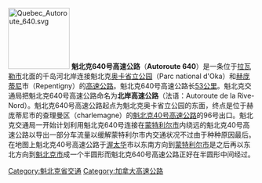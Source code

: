 {{Infobox road
| map            = A-640.png
| length_km         = 53
| cities         = [[赫庞蒂尼市|赫庞蒂尼市]]、[[泰赫博呢市|泰赫博呢市]]、[[拉瓦勒_(魁北克)|拉瓦勒市]]
| junction       = [[File:Quebec_Autoroute_13.svg|20px]] [[魁北克13号高速公路|魁北克13号高速公路]]

[[File:Quebec_Autoroute_15.svg|20px]] [[魁北克15号高速公路|魁北克15号高速公路]]

[[File:Quebec_Autoroute_40.svg|20px]] [[魁北克40号高速公路|魁北克40号高速公路]]
}}

[[File:Quebec_Autoroute_640.svg|125px]]
'''魁北克640号高速公路'''（'''Autoroute 640'''）是一条位于[[拉瓦勒_(魁北克)|拉瓦勒市]]北面的千岛河北岸连接魁北克[[奥卡省立公园|奥卡省立公园]]（Parc national d'Oka）和[[赫庞蒂尼|赫庞蒂尼]]市（Repentigny）的[[高速公路|高速公路]]。魁北克640号高速公路长[[53|53]][[公里|公里]]。魁北克交通局把魁北克640号高速公路命名为'''北岸高速公路'''（法语：Autoroute de la Rive-Nord）。魁北克640号高速公路起点为魁北克奥卡省立公园的东面，终点是位于赫庞蒂尼市的查理曼区（charlemagne）的[[魁北克40号高速公路|魁北克40号高速公路]]的96号出口。魁北克交通局一开始计划利用魁北克640号连接在[[蒙特利尔市|蒙特利尔市]]内绕远的魁北克40号高速公路以导出一部分车流量以缓解蒙特利尔市内交通状况不过由于种种原因最后。在地图上魁北克40号高速公路于[[渥太华|渥太华]]市以东南方向到[[蒙特利尔市|蒙特利尔市]]是之后再以东北方向到[[魁北克市|魁北克市]]成一个半圆形而魁北克640号高速公路正好在半圆形中间经过。

{{DEFAULTSORT:Quebec Autoroute 640}}
[[Category:魁北克省交通|Category:魁北克省交通]]
[[Category:加拿大高速公路|Category:加拿大高速公路]]